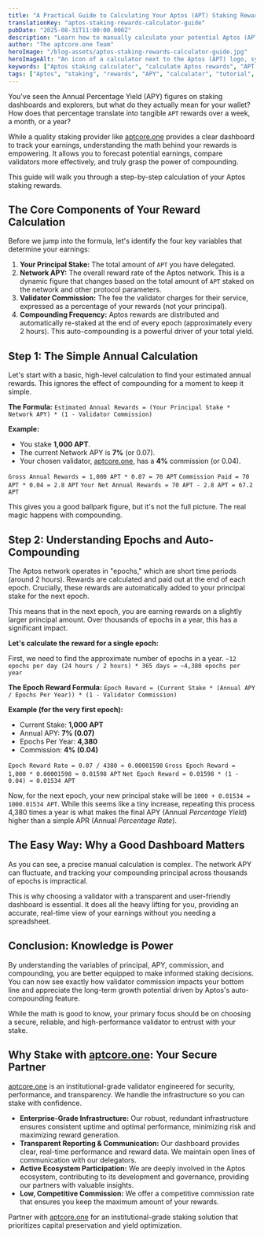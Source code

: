 ```yaml
---
title: "A Practical Guide to Calculating Your Aptos (APT) Staking Rewards"
translationKey: "aptos-staking-rewards-calculator-guide"
pubDate: "2025-08-31T11:00:00.000Z"
description: "Learn how to manually calculate your potential Aptos (APT) staking rewards. Our step-by-step guide breaks down APY, validator commissions, and the power of compounding."
author: "The aptcore.one Team"
heroImage: "/blog-assets/aptos-staking-rewards-calculator-guide.jpg"
heroImageAlt: "An icon of a calculator next to the Aptos (APT) logo, symbolizing the calculation of staking rewards."
keywords: ["Aptos staking calculator", "calculate Aptos rewards", "APT staking profit", "Aptos APY explained", "validator commission impact", "crypto staking ROI", "how to calculate staking rewards"]
tags: ["Aptos", "staking", "rewards", "APY", "calculator", "tutorial", "APT"]
---
```


You've seen the Annual Percentage Yield (APY) figures on staking dashboards and explorers, but what do they actually mean for your wallet? How does that percentage translate into tangible `APT` rewards over a week, a month, or a year?

While a quality staking provider like [aptcore.one](https://aptcore.one) provides a clear dashboard to track your earnings, understanding the math behind your rewards is empowering. It allows you to forecast potential earnings, compare validators more effectively, and truly grasp the power of compounding.

This guide will walk you through a step-by-step calculation of your Aptos staking rewards.

## The Core Components of Your Reward Calculation

Before we jump into the formula, let's identify the four key variables that determine your earnings:

1.  **Your Principal Stake:** The total amount of `APT` you have delegated.
2.  **Network APY:** The overall reward rate of the Aptos network. This is a dynamic figure that changes based on the total amount of `APT` staked on the network and other protocol parameters.
3.  **Validator Commission:** The fee the validator charges for their service, expressed as a percentage of your rewards (not your principal).
4.  **Compounding Frequency:** Aptos rewards are distributed and automatically re-staked at the end of every epoch (approximately every 2 hours). This auto-compounding is a powerful driver of your total yield.

## Step 1: The Simple Annual Calculation

Let's start with a basic, high-level calculation to find your estimated annual rewards. This ignores the effect of compounding for a moment to keep it simple.

**The Formula:**
`Estimated Annual Rewards = (Your Principal Stake * Network APY) * (1 - Validator Commission)`

**Example:**
* You stake **1,000 APT**.
* The current Network APY is **7%** (or 0.07).
* Your chosen validator, [aptcore.one](https://aptcore.one), has a **4%** commission (or 0.04).

`Gross Annual Rewards = 1,000 APT * 0.07 = 70 APT`
`Commission Paid = 70 APT * 0.04 = 2.8 APT`
`Your Net Annual Rewards = 70 APT - 2.8 APT = 67.2 APT`

This gives you a good ballpark figure, but it's not the full picture. The real magic happens with compounding.

## Step 2: Understanding Epochs and Auto-Compounding

The Aptos network operates in "epochs," which are short time periods (around 2 hours). Rewards are calculated and paid out at the end of each epoch. Crucially, these rewards are automatically added to your principal stake for the next epoch.

This means that in the next epoch, you are earning rewards on a slightly larger principal amount. Over thousands of epochs in a year, this has a significant impact.

**Let's calculate the reward for a single epoch:**

First, we need to find the approximate number of epochs in a year.
`~12 epochs per day (24 hours / 2 hours) * 365 days = ~4,380 epochs per year`

**The Epoch Reward Formula:**
`Epoch Reward = (Current Stake * (Annual APY / Epochs Per Year)) * (1 - Validator Commission)`

**Example (for the very first epoch):**
* Current Stake: **1,000 APT**
* Annual APY: **7% (0.07)**
* Epochs Per Year: **4,380**
* Commission: **4% (0.04)**

`Epoch Reward Rate = 0.07 / 4380 ≈ 0.00001598`
`Gross Epoch Reward = 1,000 * 0.00001598 ≈ 0.01598 APT`
`Net Epoch Reward = 0.01598 * (1 - 0.04) ≈ 0.01534 APT`

Now, for the next epoch, your new principal stake will be `1000 + 0.01534 = 1000.01534 APT`. While this seems like a tiny increase, repeating this process 4,380 times a year is what makes the final APY (Annual *Percentage Yield*) higher than a simple APR (Annual *Percentage Rate*).

## The Easy Way: Why a Good Dashboard Matters

As you can see, a precise manual calculation is complex. The network APY can fluctuate, and tracking your compounding principal across thousands of epochs is impractical.

This is why choosing a validator with a transparent and user-friendly dashboard is essential. It does all the heavy lifting for you, providing an accurate, real-time view of your earnings without you needing a spreadsheet.

## Conclusion: Knowledge is Power

By understanding the variables of principal, APY, commission, and compounding, you are better equipped to make informed staking decisions. You can now see exactly how validator commission impacts your bottom line and appreciate the long-term growth potential driven by Aptos's auto-compounding feature.

While the math is good to know, your primary focus should be on choosing a secure, reliable, and high-performance validator to entrust with your stake.

## Why Stake with [aptcore.one](https://aptcore.one): Your Secure Partner

[aptcore.one](https://aptcore.one) is an institutional-grade validator engineered for security, performance, and transparency. We handle the infrastructure so you can stake with confidence.
* **Enterprise-Grade Infrastructure:** Our robust, redundant infrastructure ensures consistent uptime and optimal performance, minimizing risk and maximizing reward generation.
* **Transparent Reporting & Communication:** Our dashboard provides clear, real-time performance and reward data. We maintain open lines of communication with our delegators.
* **Active Ecosystem Participation:** We are deeply involved in the Aptos ecosystem, contributing to its development and governance, providing our partners with valuable insights.
* **Low, Competitive Commission:** We offer a competitive commission rate that ensures you keep the maximum amount of your rewards.

Partner with [aptcore.one](https://aptcore.one) for an institutional-grade staking solution that prioritizes capital preservation and yield optimization.